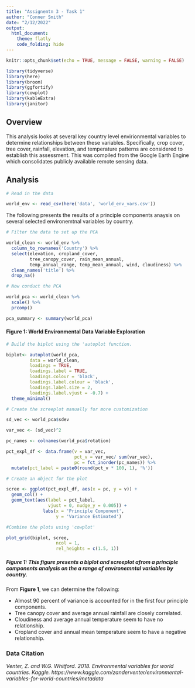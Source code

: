 ```yaml
---
title: "Assignemtn 3 - Task 1"
author: "Conner Smith"
date: "2/12/2022"
output: 
  html_document: 
    theme: flatly
    code_folding: hide
---
```


```r
knitr::opts_chunk$set(echo = TRUE, message = FALSE, warning = FALSE)

library(tidyverse)
library(here)
library(broom)
library(ggfortify)
library(cowplot)
library(kableExtra)
library(janitor)
```

## **Overview**

This analysis looks at several key country level envirionmental variables to determine relationships between these variables. Specifically, crop cover, tree cover, rainfall, elevation, and temperature patterns are considered to establish this assessment. This was compiled from the Google Earth Engine which consolidates publicly available remote sensing data.   

## **Analysis**

```r
# Read in the data 

world_env <- read_csv(here('data', 'world_env_vars.csv'))
```

The following presents the results of a principle components anaysis on several selected environemtnal variables by country. 

```r
# Filter the data to set up the PCA 

world_clean <- world_env %>% 
  column_to_rownames('Country') %>% 
  select(elevation, cropland_cover, 
         tree_canopy_cover, rain_mean_annual,
         temp_annual_range, temp_mean_annual, wind, cloudiness) %>%
  clean_names('title') %>% 
  drop_na()

# Now conduct the PCA 

world_pca <- world_clean %>% 
  scale() %>% 
  prcomp()

pca_summary <- summary(world_pca)
```

#### **Figure 1: World Environmental Data Variable Exploration**
```r
# Build the biplot using the 'autoplot function.

biplot<- autoplot(world_pca,
         data = world_clean, 
         loadings = TRUE,
         loadings.label = TRUE,
         loadings.colour = 'black',
         loadings.label.colour = 'black',
         loadings.label.size = 2,
         loadings.label.vjust = -0.7) +
  theme_minimal()

# Create the screeplot manually for more customization 

sd_vec <- world_pca$sdev

var_vec <- (sd_vec)^2

pc_names <- colnames(world_pca$rotation)

pct_expl_df <- data.frame(v = var_vec,
                          pct_v = var_vec/ sum(var_vec),
                          pc = fct_inorder(pc_names)) %>% 
  mutate(pct_label = paste0(round(pct_v * 100, 1), '%'))

# Create an object for the plot 

scree <- ggplot(pct_expl_df, aes(x = pc, y = v)) +
  geom_col() +
  geom_text(aes(label = pct_label,
                vjust = 0, nudge_y = 0.005)) +
              labs(x = 'Principle Component',
                   y = 'Variance Estimated')

#Combine the plots using 'cowplot'

plot_grid(biplot, scree,
                   ncol = 1,
                   rel_heights = c(1.5, 1))


```

##### **Figure 1:** *This figure presents a biplot and screeplot afrom a principle components analysis on the a range of environemntal variables by country.*

From **Figure 1**, we can determine the following:

- Almost 90 percent of variance is accounted for in the first four principle components.
- Tree canopy cover and average annual rainfall are closely correlated. 
- Cloudiness and average annual temperature seem to have no relationship.
- Cropland cover and annual mean temperature seem to have a negative relationship. 

### **Data Citation**

*Venter, Z. and W.G. Whitford. 2018. Environmental variables for world countries. Kaggle. https://www.kaggle.com/zanderventer/environmental-variables-for-world-countries/metadata*